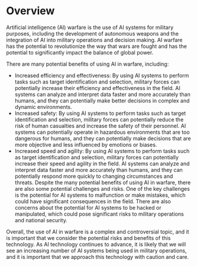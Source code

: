 # Overview
Artificial intelligence (AI) warfare is the use of AI systems for military purposes, including the development of autonomous weapons and the integration of AI into military operations and decision making. AI warfare has the potential to revolutionize the way that wars are fought and has the potential to significantly impact the balance of global power.

There are many potential benefits of using AI in warfare, including:

- Increased efficiency and effectiveness: By using AI systems to perform tasks such as target identification and selection, military forces can potentially increase their efficiency and effectiveness in the field. AI systems can analyze and interpret data faster and more accurately than humans, and they can potentially make better decisions in complex and dynamic environments.
- Increased safety: By using AI systems to perform tasks such as target identification and selection, military forces can potentially reduce the risk of human casualties and increase the safety of their personnel. AI systems can potentially operate in hazardous environments that are too dangerous for humans, and they can potentially make decisions that are more objective and less influenced by emotions or biases.
- Increased speed and agility: By using AI systems to perform tasks such as target identification and selection, military forces can potentially increase their speed and agility in the field. AI systems can analyze and interpret data faster and more accurately than humans, and they can potentially respond more quickly to changing circumstances and threats.
Despite the many potential benefits of using AI in warfare, there are also some potential challenges and risks. One of the key challenges is the potential for AI systems to malfunction or make mistakes, which could have significant consequences in the field. There are also concerns about the potential for AI systems to be hacked or manipulated, which could pose significant risks to military operations and national security.

Overall, the use of AI in warfare is a complex and controversial topic, and it is important that we consider the potential risks and benefits of this technology. As AI technology continues to advance, it is likely that we will see an increasing number of AI systems being used in military operations, and it is important that we approach this technology with caution and care.